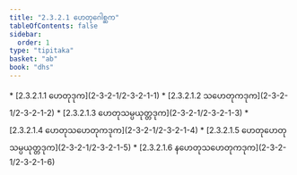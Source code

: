 ```yaml
---
title: "2.3.2.1 ဟေတုဂေါစ္ဆက"
tableOfContents: false
sidebar:
  order: 1
type: "tipitaka"
basket: "ab"
book: "dhs"
---
```



<DynamicBreadcrumb />



<TableOfContents book="dhs" section="2.3.2.1">
* [2.3.2.1.1 ဟေတုဒုက](2-3-2-1/2-3-2-1-1)
* [2.3.2.1.2 သဟေတုကဒုက](2-3-2-1/2-3-2-1-2)
* [2.3.2.1.3 ဟေတုသမ္ပယုတ္တဒုက](2-3-2-1/2-3-2-1-3)
* [2.3.2.1.4 ဟေတုသဟေတုကဒုက](2-3-2-1/2-3-2-1-4)
* [2.3.2.1.5 ဟေတုဟေတုသမ္ပယုတ္တဒုက](2-3-2-1/2-3-2-1-5)
* [2.3.2.1.6 နဟေတုသဟေတုကဒုက](2-3-2-1/2-3-2-1-6)
</TableOfContents>